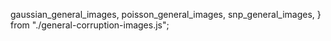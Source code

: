 
  gaussian_general_images,
  poisson_general_images,
  snp_general_images,
} from "./general-corruption-images.js";

<DisplayImages
  id={props.id}
  images={snp_general_images}
  data={props.getResults(algo_cid).results}
  corruption_index={2}
  corruption_name="General: Salt and Pepper Noise"
/>
